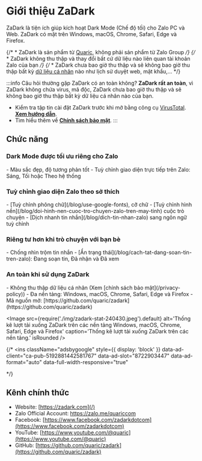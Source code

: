 
# Giới thiệu ZaDark

ZaDark là tiện ích giúp kích hoạt Dark Mode (Chế độ tối) cho Zalo PC và Web. ZaDark có mặt trên Windows, macOS, Chrome, Safari, Edge và Firefox.

<YouTube videoId="qCRgICcvyx0" title="Video Giới thiệu ZaDark" />

{/* * ZaDark là sản phẩm từ <a href='https://quaric.com' target='_blank' rel='noopener'>Quaric</a>, không phải sản phẩm từ Zalo Group */}
{/* * ZaDark không thu thập và thay đổi bất cứ dữ liệu nào liên quan tài khoản Zalo của bạn */}
{/* * ZaDark chưa bao giờ thu thập và sẽ không bao giờ thu thập bất kỳ [dữ liệu cá nhân](/privacy-policy) nào như lịch sử duyệt web, mật khẩu,... */}

:::info Câu hỏi thường gặp
ZaDark có an toàn không? **ZaDark rất an toàn**, vì ZaDark không chứa virus, mã độc, ZaDark chưa bao giờ thu thập và sẽ không bao giờ thu thập bất kỳ dữ liệu cá nhân nào của bạn.
- Kiểm tra tập tin cài đặt ZaDark trước khi mở bằng công cụ [VirusTotal](https://virustotal.com). [**Xem hướng dẫn**](/blog/kiem-tra-virus).
- Tìm hiểu thêm về [**Chính sách bảo mật**](/privacy-policy).
:::

## Chức năng

<div className="card margin-bottom--md">
  <div className="card__body">
    <h3>Dark Mode được tối ưu riêng cho Zalo</h3>
    - Màu sắc đẹp, độ tương phản tốt
    - Tuỳ chỉnh giao diện trực tiếp trên Zalo: Sáng, Tối hoặc Theo hệ thống
  </div>
</div>

<div className="card margin-bottom--md">
  <div className="card__body">
    <h3>Tuỳ chỉnh giao diện Zalo theo sở thích</h3>
    - [Tuỳ chỉnh phông chữ](/blog/use-google-fonts), cỡ chữ
    - [Tuỳ chỉnh hình nền](/blog/doi-hinh-nen-cuoc-tro-chuyen-zalo-tren-may-tinh) cuộc trò chuyện
    - [Dịch nhanh tin nhắn](/blog/dich-tin-nhan-zalo) sang ngôn ngữ tuỳ chỉnh
  </div>
</div>

<div className="card margin-bottom--md">
  <div className="card__body">
    <h3>Riêng tư hơn khi trò chuyện với bạn bè</h3>
    - Chống nhìn trộm tin nhắn
    - [Ẩn trạng thái](/blog/cach-tat-dang-soan-tin-tren-zalo): Đang soạn tin, Đã nhận và Đã xem
  </div>
</div>

<div className="card margin-bottom--md">
  <div className="card__body">
    <h3>An toàn khi sử dụng ZaDark</h3>
    - Không thu thập dữ liệu cá nhân (Xem [chính sách bảo mật](/privacy-policy))
    - Đa nền tảng: Windows, macOS, Chrome, Safari, Edge và Firefox
    - Mã nguồn mở: [https://github.com/quaric/zadark](https://github.com/quaric/zadark)
  </div>
</div>

<Image
  src={require('./img/zadark-stat-240430.jpeg').default}
  alt='Thống kê lượt tải xuống ZaDark trên các nền tảng Windows, macOS, Chrome, Safari, Edge và Firefox'
  caption='Thống kê lượt tải xuống ZaDark trên các nền tảng.'
  isRounded
/>

{/* <AdsByGoogle>
  <ins
    className="adsbygoogle"
    style={{ display: 'block' }}
    data-ad-client="ca-pub-5192881442581767"
    data-ad-slot="8722903447"
    data-ad-format="auto"
    data-full-width-responsive="true"
  ></ins>
</AdsByGoogle> */}

## Kênh chính thức

* Website: [https://zadark.com](/)
* Zalo Official Account: https://zalo.me/quariccom
* Facebook: [https://www.facebook.com/zadarkdotcom](https://www.facebook.com/zadarkdotcom)
* YouTube: [https://www.youtube.com/@quaric](https://www.youtube.com/@quaric)
* GitHub: [https://github.com/quaric/zadark](https://github.com/quaric/zadark)

<AdsByGoogle>
  <ins
    className="adsbygoogle"
    style={{ display: 'block', textAlign: 'center' }}
    data-ad-layout="in-article"
    data-ad-format="fluid"
    data-ad-client="ca-pub-5192881442581767"
    data-ad-slot="6596816445"
  ></ins>
</AdsByGoogle>
